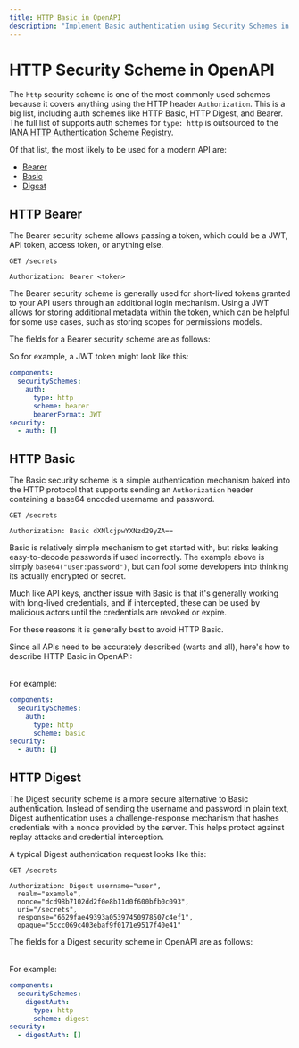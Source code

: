 ```yaml
---
title: HTTP Basic in OpenAPI
description: "Implement Basic authentication using Security Schemes in your OpenAPI specification for better security, developer experience, and seamless integration."
---
```



# HTTP Security Scheme in OpenAPI

The `http` security scheme is one of the most commonly used schemes because it covers anything using the HTTP header `Authorization`. This is a big list, including auth schemes like HTTP Basic, HTTP Digest, and Bearer. The full list of supports auth schemes for `type: http` is outsourced to the [IANA HTTP Authentication Scheme Registry](https://www.iana.org/assignments/http-authschemes/http-authschemes.xhtml).

Of that list, the most likely to be used for a modern API are:

- [Bearer](#http-bearer)
- [Basic](#http-basic)
- [Digest](#http-digest)

## HTTP Bearer

The Bearer security scheme allows passing a token, which could be a JWT, API token, access token, or anything else.

```http
GET /secrets

Authorization: Bearer <token>
```

The Bearer security scheme is generally used for short-lived tokens granted to your API users through an additional login mechanism. Using a JWT allows for storing additional metadata within the token, which can be helpful for some use cases, such as storing scopes for permissions models.

The fields for a Bearer security scheme are as follows:

<Table
  data={[
    { field: "`type`", type: "String", required: "✅", description: "`http`" },
    {
      field: "`description`",
      type: "String",
      required: "",
      description:
        "Human-readable information. This may contain [CommonMark syntax](https://spec.commonmark.org/) to provide a rich description.",
    },
    {
      field: "`scheme`",
      type: "String",
      required: "✅",
      description: "`bearer`",
    },
    {
      field: "`bearerFormat`",
      type: "String",
      required: "",
      description:
        "A hint to the client to identify how the bearer token is formatted. Bearer tokens are usually generated by an authorization server, so this information is primarily for documentation purposes.",
    },
    {
      field: "`x-*`",
      type: "[Extensions](/openapi/extensions)",
      required: "",
      description:
        "Any number of extension fields can be added to the security scheme object to be used by tooling and vendors.",
    },
  ]}
  columns={[
    { key: "field", header: "Field" },
    { key: "type", header: "Type" },
    { key: "required", header: "Required" },
    { key: "description", header: "Description" },
  ]}
/>

So for example, a JWT token might look like this:

```yaml
components:
  securitySchemes:
    auth:
      type: http
      scheme: bearer
      bearerFormat: JWT
security:
  - auth: []
```

## HTTP Basic

The Basic security scheme is a simple authentication mechanism baked into the HTTP protocol that supports sending an `Authorization` header containing a base64 encoded username and password.

```http
GET /secrets

Authorization: Basic dXNlcjpwYXNzd29yZA==
```

Basic is relatively simple mechanism to get started with, but risks leaking easy-to-decode passwords if used incorrectly. The example above is simply `base64("user:password")`, but can fool some developers into thinking its actually encrypted or secret.

Much like API keys, another issue with Basic is that it's generally working with long-lived credentials, and if intercepted, these can be used by malicious actors until the credentials are revoked or expire.

For these reasons it is generally best to avoid HTTP Basic.

Since all APIs need to be accurately described (warts and all), here's how to describe HTTP Basic in OpenAPI:

<Table
  data={[
    { field: "`type`", type: "String", required: "✅", description: "`http`" },
    {
      field: "`description`",
      type: "String",
      required: "",
      description:
        "Human-readable information. This may contain [CommonMark syntax](https://spec.commonmark.org/) to provide a rich description.",
    },
    {
      field: "`scheme`",
      type: "String",
      required: "✅",
      description: "`basic`",
    },
    {
      field: "`x-*`",
      type: "[Extensions](/openapi/extensions)",
      required: "",
      description:
        "Any number of extension fields can be added to the security scheme object to be used by tooling and vendors.",
    },
  ]}
  columns={[
    { key: "field", header: "Field" },
    { key: "type", header: "Type" },
    { key: "required", header: "Required" },
    { key: "description", header: "Description" }
  ]}
/>

For example: 

```yaml
components:
  securitySchemes:
    auth:
      type: http
      scheme: basic
security:
  - auth: []
```

## HTTP Digest

The Digest security scheme is a more secure alternative to Basic authentication. Instead of sending the username and password in plain text, Digest authentication uses a challenge-response mechanism that hashes credentials with a nonce provided by the server. This helps protect against replay attacks and credential interception.

A typical Digest authentication request looks like this:

```http
GET /secrets

Authorization: Digest username="user",
  realm="example",
  nonce="dcd98b7102dd2f0e8b11d0f600bfb0c093",
  uri="/secrets",
  response="6629fae49393a05397450978507c4ef1",
  opaque="5ccc069c403ebaf9f0171e9517f40e41"
```

The fields for a Digest security scheme in OpenAPI are as follows:

<Table
  data={[
    { field: "`type`", type: "String", required: "✅", description: "`http`" },
    {
      field: "`description`",
      type: "String",
      required: "",
      description:
        "Human-readable information. This may contain [CommonMark syntax](https://spec.commonmark.org/) to provide a rich description.",
    },
    {
      field: "`scheme`",
      type: "String",
      required: "✅",
      description: "`digest`",
    },
    {
      field: "`x-*`",
      type: "[Extensions](/openapi/extensions)",
      required: "",
      description:
        "Any number of extension fields can be added to the security scheme object to be used by tooling and vendors.",
    },
  ]}
  columns={[
    { key: "field", header: "Field" },
    { key: "type", header: "Type" },
    { key: "required", header: "Required" },
    { key: "description", header: "Description" },
  ]}
/>

For example:

```yaml
components:
  securitySchemes:
    digestAuth:
      type: http
      scheme: digest
security:
  - digestAuth: []
```
